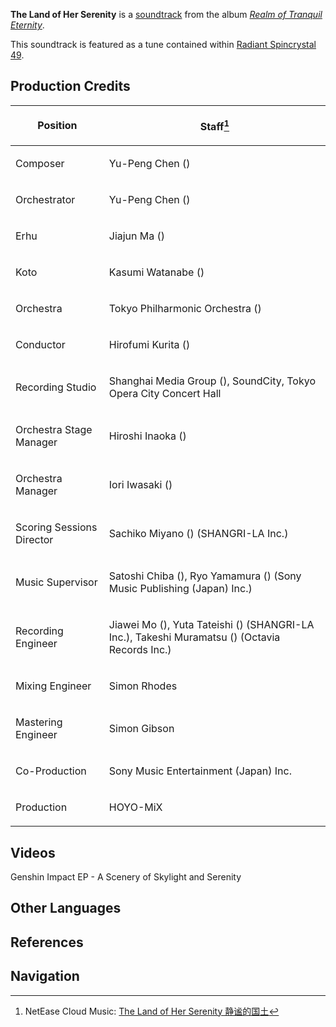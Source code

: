 {{Soundtrack Infobox
|title          =
|image          = Realm of Tranquil Eternity.png
|album          = Realm of Tranquil Eternity
|disc           = 1
|number         = 06
|featured       =
|featured2      =
|featured3      =
|featured_disc  =
|featured_disc2 =
|featured_disc3 =
|youtube_id     = 1xMRU4D9ODc
|youtube_time   = 740
|spotify_id     = 1MYvyFcBLSmTCRqG3ZW4VW
|played_in      = Inazuma City
|during         = [[Inazuma City]]
|domain         =
|previous       = Lingering Blossom
|next           = In the Strange Realm of Sakura
}}
'''The Land of Her Serenity''' is a [[soundtrack]] from the album ''[[Realm of Tranquil Eternity]]''.

This soundtrack is featured as a tune contained within [[Radiant Spincrystal 49]].

==Production Credits==
{| class="wikitable" style="text-align:left; height:0.5em"
! Position
! Staff<ref>NetEase Cloud Music: [https://music.163.com/#/song?id=1879098364 The Land of Her Serenity 静谧的国土]</ref>
|-
! Composer
| Yu-Peng Chen ({{zh|陈致逸}})
|-
! Orchestrator
| Yu-Peng Chen ({{zh|陈致逸}})
|-
! Erhu
| Jiajun Ma ({{zh|马稼骏}})
|-
! Koto
| Kasumi Watanabe ({{ja|渡邊 香澄}})
|-
! Orchestra
| Tokyo Philharmonic Orchestra ({{ja|東京フィルハーモニー交響楽団}})
|-
! Conductor
| Hirofumi Kurita ({{ja|栗田 博文}})
|-
! Recording Studio
| Shanghai Media Group ({{zh|上海广播大厦}}), SoundCity, Tokyo Opera City Concert Hall
|-
! Orchestra Stage Manager
| Hiroshi Inaoka ({{ja|稲岡 宏司}})
|-
! Orchestra Manager
| Iori Iwasaki ({{ja|岩崎 井織}})
|-
! Scoring Sessions Director
| Sachiko Miyano ({{ja|宮野 幸子}}) (SHANGRI-LA Inc.)
|-
! Music Supervisor
| Satoshi Chiba ({{ja|千葉 智史}}), Ryo Yamamura ({{ja|山村 涼}}) (Sony Music Publishing (Japan) Inc.)
|-
! Recording Engineer
| Jiawei Mo ({{zh|莫家伟}}), Yuta Tateishi ({{ja|立石 佑太}}) (SHANGRI-LA Inc.), Takeshi Muramatsu ({{ja|村松 健}}) (Octavia Records Inc.)
|-
! Mixing Engineer
| Simon Rhodes
|-
! Mastering Engineer
| Simon Gibson
|-
! Co-Production
| Sony Music Entertainment (Japan) Inc.
|-
! Production
| HOYO-MiX
|}

==Videos==
<gallery>
Genshin Impact EP - A Scenery of Skylight and Serenity
</gallery>

==Other Languages==
{{Other Languages
|en      = The Land of Her Serenity
|zhs     = 静谧的国土
|zhs_rm  = Jìngmì de Guótǔ
|zht     = 靜謐的國土
|zht_rm  = Jìngmì de Guótǔ
|zh_tl   = 
|ja      = 静謐なる国土
|ja_rm   = Seihitsu-naru Kokudo
|ja_tl   = 
|ko      = The Land of Her Serenity<ref name="RS">{{Ref/Item|Radiant Spincrystal 49|note=Korean, Spanish, French, Russian, Thai, Vietnamese, German, Indonesian, Portuguese, Turkish}}</ref>
|es      = The Land of Her Serenity<ref name="RS" />
|fr      = The Land of Her Serenity<ref name="RS" />
|ru      = The Land of Her Serenity<ref name="RS" />
|th      = The Land of Her Serenity<ref name="RS" />
|vi      = {{tt|Quốc Gia|國家}} {{tt|Tĩnh|靜}} Lặng<ref name="RS" />
|de      = The Land of Her Serenity<ref name="RS" />
|id      = The Land of Her Serenity<ref name="RS" />
|pt      = The Land of Her Serenity<ref name="RS" />
|tr      = The Land of Her Serenity<ref name="RS" />
|it      = 
}}

==References==
{{Reflist}}

==Navigation==
{{Soundtrack Navbox|Realm of Tranquil Eternity}}